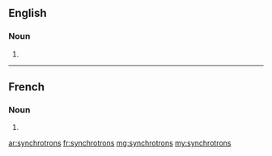 ==English==

===Noun===
{{head|en|plural}}

# {{plural of|synchrotron|lang=en}}

----

==French==

===Noun===
{{head|fr|plural|g=m-p}}

# {{plural of|synchrotron|lang=fr}}

[[ar:synchrotrons]]
[[fr:synchrotrons]]
[[mg:synchrotrons]]
[[my:synchrotrons]]